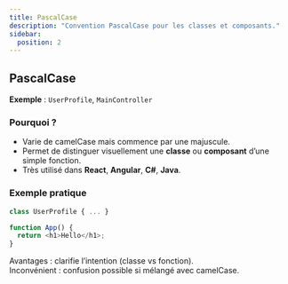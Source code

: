 ```yaml
---
title: PascalCase
description: "Convention PascalCase pour les classes et composants."
sidebar:
  position: 2
---
```


## PascalCase

**Exemple** : `UserProfile`, `MainController`  

### Pourquoi ?  
- Varie de camelCase mais commence par une majuscule.  
- Permet de distinguer visuellement une **classe** ou **composant** d’une simple fonction.  
- Très utilisé dans **React**, **Angular**, **C#**, **Java**.  

### Exemple pratique

```js
class UserProfile { ... }

function App() {
  return <h1>Hello</h1>;
}
```

Avantages : clarifie l’intention (classe vs fonction).  
Inconvénient : confusion possible si mélangé avec camelCase.  
